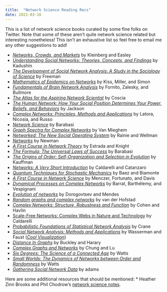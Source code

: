 ```yaml
---
title:  "Network Science Reading Recs"
date: 2021-03-16
---
```


This is a list of network science books curated by some fine folks on Twitter. Note that some of these aren't quite network science related but interesting nonetheless! This isn't an exhaustive list so feel free to email me any other suggestions to add!

* [*Networks, Crowds, and Markets*](https://www.cs.cornell.edu/home/kleinber/networks-book/) by Kleinberg and Easley
* [*Understanding Social Networks: Theories, Concepts, and Findings*](https://global.oup.com/academic/product/understanding-social-networks-9780195379471?cc=us&lang=en&) by Kadushin
* [*The Development of Social Network Analysis: A Study in the Sociology of Science*](https://www.amazon.com/Development-Social-Network-Analysis-Sociology/dp/1594577145) by Freeman
* [*Mathematics of Epidemics on Networks*](https://www.springer.com/gp/book/9783319508047) by Kiss, Miller, and Simon
* [*Fundamentals of Brain Network Analysis*](https://www.sciencedirect.com/book/9780124079083/fundamentals-of-brain-network-analysis) by Fornito, Zalesky, and Bullmore
* [*The Atlas for the Aspiring Network Scientist*](https://arxiv.org/abs/2101.00863) by Coscia
* [*The Human Network: How Your Social Position Determines Your Power, Beliefs, and Behaviors*](https://www.penguinrandomhouse.com/books/541370/the-human-network-by-matthew-o-jackson/) by Jackson
* [*Complex Networks: Principles, Methods and Applications*](https://www.cambridge.org/us/academic/subjects/physics/statistical-physics/complex-networks-principles-methods-and-applications?format=HB&isbn=9781107103184) by Latora, Nicosia, and Russo
* [*Network Science*](http://networksciencebook.com/) by Barabasi
* [*Graph Spectra for Complex Networks*](https://www.cambridge.org/core/books/graph-spectra-for-complex-networks/80472360B29791FDB398259DA4ACA8C4) by Van Mieghem
* [*Networked: The New Social Operating System*](https://mitpress.mit.edu/books/networked) by Rainie and Wellman
* [*Networks*](https://global.oup.com/academic/product/networks-9780198805090?cc=us&lang=en&) by Newman
* [*A First Course in Network Theory*](https://global.oup.com/academic/product/a-first-course-in-network-theory-9780198726463?cc=us&lang=en&) by Estrada and Knight
* [*The Formula: The Universal Laws of Success*](https://www.amazon.com/Formula-Universal-Laws-Success/dp/0316505498) by Barabasi
* [*The Origins of Order: Self-Organization and Selection in Evolution*](https://www.amazon.com/Origins-Order-Self-Organization-Selection-Evolution/dp/0195079515) by Kauffman
* [*Networks: A Very Short Introduction*](https://global.oup.com/academic/product/networks-a-very-short-introduction-9780199588077?cc=us&lang=en&) by Caldarelli and Catanzaro
* [*Quantum Techniques for Stochastic Mechanics*](https://math.ucr.edu/home/baez/networks/) by Baez and Biamonte
* [*A First Course in Network Science*](https://www.cambridge.org/highereducation/books/a-first-course-in-network-science/EE22722F27519D8BB1443C7225C57BAF#overview) by Menczer, Fortunato, and Davis
* [*Dynamical Processes on Complex Networks*](https://doi.org/10.1017/CBO9780511791383) by Barrat, Barth‌élemy, and Vespignani
* [*Evolution of networks*](https://arxiv.org/abs/cond-mat/0106144) by Dorogovtsev and Mendes
* [*Random graphs and complex networks*](https://www.win.tue.nl/~rhofstad/NotesRGCN.pdf) by van der Hofstad
* [*Complex Networks: Structure, Robustness and Function*](https://www.researchgate.net/profile/Shlomo-Havlin/publication/258100764_Complex_Networks_Structure_Robustness_and_Function/links/555b2d8d08ae6fd2d8299a66/Complex-Networks-Structure-Robustness-and-Function.pdf) by Cohen and Havlin
* [Scale-Free Networks: Complex Webs in Nature and Technology](https://global.oup.com/academic/product/scale-free-networks-9780199665174?cc=us&lang=en&) by Caldarelli
* [*Probabilistic Foundations of Statistical Network Analysis*](https://www.amazon.com/Probabilistic-Foundations-Statistical-Monographs-Probability-ebook/dp/B07CGNW9M8) by Crane
* [*Social Network Analysis: Methods and Applications*](https://www.amazon.com/Social-Network-Analysis-Applications-Structural/dp/0521387078) by Wasserman and Faust ([*Cool Visualization*](https://galaxy.opensyllabus.org/#!point/8443905871799))
* [*Distance In Graphs*](https://www.amazon.com/Distance-Graphs-Fred-Buckley/dp/0201095912) by Buckley and Harary
* [*Complex Graphs and Networks*](http://www.math.ucsd.edu/~fan/complex/) by Chung and Lu
* [*Six Degrees: The Science of a Connected Age*](https://www.amazon.com/Six-Degrees-Science-Connected-Age/dp/0393325423) by Watts
* [*Small Worlds: The Dynamics of Networks between Order and Randomness*](https://press.princeton.edu/books/paperback/9780691117041/small-worlds) by Watts
* [*Gathering Social Network Data*](https://us.sagepub.com/en-us/nam/gathering-social-network-data/book260973) by adams

Here are some additional resources that should be mentioned:
* Heather Zinn Brooks and Phil Chodrow's [network science notes](https://network-science-notes.github.io/).